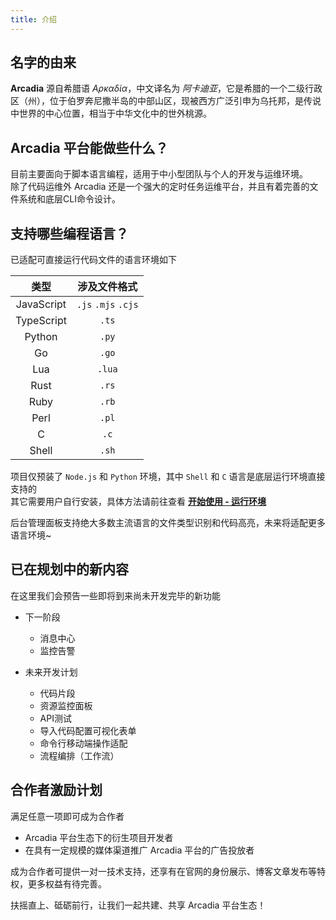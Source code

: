 ```yaml
---
title: 介绍
---
```


## 名字的由来

__Arcadia__ <Pronounce/> 源自希腊语 _Αρκαδία_，中文译名为 _阿卡迪亚_，它是希腊的一个二级行政区（州），位于伯罗奔尼撒半岛的中部山区，现被西方广泛引申为乌托邦，是传说中世界的中心位置，相当于中华文化中的世外桃源。

## Arcadia 平台能做些什么？

目前主要面向于脚本语言编程，适用于中小型团队与个人的开发与运维环境。  
除了代码运维外 Arcadia 还是一个强大的定时任务运维平台，并且有着完善的文件系统和底层CLI命令设计。

## 支持哪些编程语言？

已适配可直接运行代码文件的语言环境如下

| 类型 | 涉及文件格式 |
| :-: | :-: |
| JavaScript | `.js` `.mjs` `.cjs` |
| TypeScript | `.ts` |
| Python | `.py` |
| Go | `.go` |
| Lua | `.lua` |
| Rust | `.rs` |
| Ruby | `.rb` |
| Perl | `.pl` |
| C | `.c` |
| Shell | `.sh` |

项目仅预装了 `Node.js` 和 `Python` 环境，其中 `Shell` 和 `C` 语言是底层运行环境直接支持的  
其它需要用户自行安装，具体方法请前往查看 [**开始使用 - 运行环境**](/docs/start/environment)

后台管理面板支持绝大多数主流语言的文件类型识别和代码高亮，未来将适配更多语言环境~

## 已在规划中的新内容

在这里我们会预告一些即将到来尚未开发完毕的新功能

- 下一阶段

    - 消息中心
    - 监控告警

- 未来开发计划

    - 代码片段
    - 资源监控面板
    - API测试
    - 导入代码配置可视化表单
    - 命令行移动端操作适配
    - 流程编排（工作流）

## 合作者激励计划

满足任意一项即可成为合作者
- Arcadia 平台生态下的衍生项目开发者
- 在具有一定规模的媒体渠道推广 Arcadia 平台的广告投放者

成为合作者可提供一对一技术支持，还享有在官网的身份展示、博客文章发布等特权，更多权益有待完善。

扶摇直上、砥砺前行，让我们一起共建、共享 Arcadia 平台生态！
